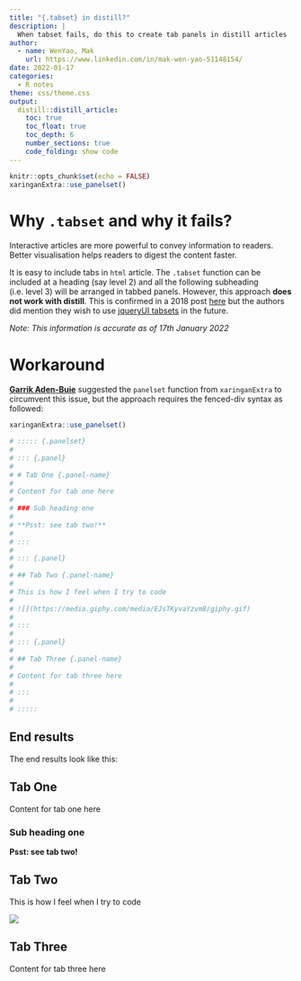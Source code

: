 ```yaml
---
title: "{.tabset} in distill?"
description: |
  When tabset fails, do this to create tab panels in distill articles
author:
  - name: WenYao, Mak
    url: https://www.linkedin.com/in/mak-wen-yao-51148154/
date: 2022-01-17
categories: 
  - R notes
theme: css/theme.css
output:
  distill::distill_article:
    toc: true
    toc_float: true
    toc_depth: 6
    number_sections: true
    code_folding: show code
---
```


```r
knitr::opts_chunk$set(echo = FALSE)
xaringanExtra::use_panelset()
```

# Why `.tabset` and why it fails? 

Interactive articles are more powerful to convey information to readers. Better visualisation helps readers to digest the content faster. 

It is easy to include tabs in `html` article. The `.tabset` function can be included at a heading (say level 2) and all the following subheading (i.e. level 3) will be arranged in tabbed panels. However, this approach **does not work with distill**. This is confirmed in a 2018 post [here](https://github.com/rstudio/distill/issues/11) but the authors did mention they wish to use [jqueryUI tabsets](https://api.jqueryui.com/tabs/) in the future. 

*Note: This information is accurate as of 17th January 2022*

# Workaround 

[**Garrik Aden-Buie**](https://github.com/gadenbuie) suggested the `panelset` function from `xaringanExtra` to circumvent this issue, but the approach requires the fenced-div syntax as followed: 

```r
xaringanExtra::use_panelset()

# ::::: {.panelset}
#
# ::: {.panel}
#
# # Tab One {.panel-name}
#
# Content for tab one here
# 
# ### Sub heading one
#
# **Psst: see tab two!** 
#
# :::
#
# ::: {.panel}
#
# ## Tab Two {.panel-name}
#
# This is how I feel when I try to code
#
# ![](https://media.giphy.com/media/EJsTKyvaYzvm8/giphy.gif)
#
# :::
#
# ::: {.panel}
#
# ## Tab Three {.panel-name}
#
# Content for tab three here
#
# :::
#
# :::::
```

## End results

The end results look like this: 

::::: {.panelset}

::: {.panel}

## Tab One {.panel-name}

Content for tab one here

### Sub heading one

**Psst: see tab two!** 

:::

::: {.panel}

## Tab Two {.panel-name}


This is how I feel when I try to code

![](https://media.giphy.com/media/EJsTKyvaYzvm8/giphy.gif)

:::

::: {.panel}

## Tab Three {.panel-name}

Content for tab three here

:::

:::::